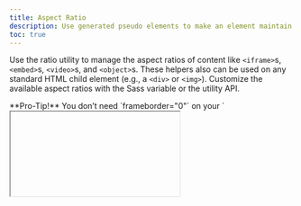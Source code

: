 ```yaml
---
title: Aspect Ratio
description: Use generated pseudo elements to make an element maintain the aspect ratio of your choosing. Perfect for responsively handling video or slideshow embeds based on the width of the parent.
toc: true
---
```


Use the ratio utility to manage the aspect ratios of content like `<iframe>`s, `<embed>`s, `<video>`s, and `<object>`s. These helpers also can be used on any standard HTML child element (e.g., a `<div>` or `<img>`). Customize the available aspect ratios with the Sass variable or the utility API.

<Callout>
**Pro-Tip!** You don’t need `frameborder="0"` on your `<iframe>`s as we override that for you in [Reboot]([[docsref:/content/reboot]]).
</Callout>

## Example

Add your ratio utility to the element you want to modify, like an `<iframe>`. Ratio utilities also pair well with any width utilities, as shown below.

<Example code={`<iframe class="w-100 ratio-16x9" src="https://www.youtube.com/embed/zpOULjyy-n8?rel=0" title="YouTube video" allowfullscreen></iframe>`} />

## Aspect ratios

Aspect ratios can be customized with modifier classes. By default the following ratio classes are provided:

<Example class="bd-example-ratios" code={`<div class="ratio-auto">
    <div>Auto</div>
  </div>
  <div class="w-25 ratio-1x1">
    <div>1x1</div>
  </div>
  <div class="w-50 ratio-4x3">
    <div>4x3</div>
  </div>
  <div class="w-75 ratio-16x9">
    <div>16x9</div>
  </div>
  <div class="w-100 ratio-21x9">
    <div>21x9</div>
  </div>`} />

## Custom ratios

{/* mdo-do: do we bring these back?

Each `.ratio-*` class includes a CSS custom property (or CSS variable) in the selector. You can override this CSS variable to create custom aspect ratios on the fly with some quick math on your part.

For example, to create a 2x1 aspect ratio, set `--bs-aspect-ratio: 50%` on the `.ratio`.

<Example class="bd-example-ratios" code={`<div class="ratio" style="--bs-aspect-ratio: 50%;">
    <div>2x1</div>
  </div>`} />

This CSS variable makes it easy to modify the aspect ratio across breakpoints. The following is 4x3 to start, but changes to a custom 2x1 at the medium breakpoint.

```scss
.ratio-4x3 {
  @include media-breakpoint-up(md) {
    --bs-aspect-ratio: 50%; // 2x1
  }
}
```

<Example class="bd-example-ratios bd-example-ratios-breakpoint" code={`<div class="ratio ratio-4x3">
    <div>4x3, then 2x1</div>
  </div>`} />
*/}

## Sass map

Within `_variables.scss`, you can change the aspect ratios you want to use. Here's our default `$aspect-ratios` map. Modify the map as you like and recompile your Sass to put them to use.

<ScssDocs name="aspect-ratios" file="scss/_variables.scss" />
